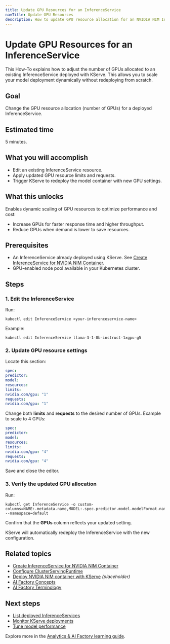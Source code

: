 ```yaml
---
title: Update GPU Resources for an InferenceService
navTitle: Update GPU Resources
description: How to update GPU resource allocation for an NVIDIA NIM InferenceService deployed with KServe.
---
```


# Update GPU Resources for an InferenceService

This How-To explains how to adjust the number of GPUs allocated to an existing InferenceService deployed with KServe.
This allows you to scale your model deployment dynamically without redeploying from scratch.

## Goal

Change the GPU resource allocation (number of GPUs) for a deployed InferenceService.

## Estimated time

5 minutes.

## What you will accomplish

- Edit an existing InferenceService resource.
- Apply updated GPU resource limits and requests.
- Trigger KServe to redeploy the model container with new GPU settings.

## What this unlocks

Enables dynamic scaling of GPU resources to optimize performance and cost:

- Increase GPUs for faster response time and higher throughput.
- Reduce GPUs when demand is lower to save resources.

## Prerequisites

- An InferenceService already deployed using KServe.
See [Create InferenceService for NVIDIA NIM Container](./create-inferenceservice).
- GPU-enabled node pool available in your Kubernetes cluster.

## Steps

### 1. Edit the InferenceService

Run:

```shell
kubectl edit InferenceService <your-inferenceservice-name>
```

Example:

```shell
kubectl edit InferenceService llama-3-1-8b-instruct-1xgpu-g5
```

### 2. Update GPU resource settings

Locate this section:

```yaml
spec:
predictor:
model:
resources:
limits:
nvidia.com/gpu: "1"
requests:
nvidia.com/gpu: "1"
```

Change both **limits** and **requests** to the desired number of GPUs.
Example to scale to 4 GPUs:
```yaml
spec:
predictor:
model:
resources:
limits:
nvidia.com/gpu: "4"
requests:
nvidia.com/gpu: "4"
```
Save and close the editor.

### 3. Verify the updated GPU allocation

Run:
```shell
kubectl get InferenceService -o custom-columns=NAME:.metadata.name,MODEL:.spec.predictor.model.modelFormat.name,URL:.status.address.url,RUNTIME:.spec.predictor.model.runtime,GPUs:.spec.predictor.model.resources.limits.nvidia\\.com/gpu --namespace=default
```
Confirm that the **GPUs** column reflects your updated setting.

KServe will automatically redeploy the InferenceService with the new configuration.

## Related topics

- [Create InferenceService for NVIDIA NIM Container](./create-inferenceservice)
- [Configure ClusterServingRuntime](./configure-serving-runtime)
- [Deploy NVIDIA NIM container with KServe](./deploy-nim-container) *(placeholder)*
- [AI Factory Concepts](/edb-postgres-ai/ai-factory/learn/explained-ai-factory-concepts)
- [AI Factory Terminology](../terminology)

## Next steps

- [List deployed InferenceServices](./list-inferenceservices)
- [Monitor KServe deployments](#)
- [Tune model performance](#)

Explore more in the [Analytics & AI Factory learning guide](../learn).
